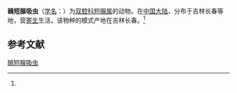 {{Speciesbox
| name = 鳾短腺吸虫
| status = 
| status_system = 
| image = 
| genus = Brachylecithum
| species = sittae
| authority = (Bai, 1979)<ref name='id9912'>{{cite web| url =http://www.bioinfo.cn/db05/BjdwSpecies.php?action=view&id=9912| title =鳾短腺吸虫| work =《中国动物物种编目数据库》| publisher =中国科学院微生物研究所| author =中国科学院动物研究所| accessdate =2009-04-16| deadurl =yes| archiveurl =https://web.archive.org/web/20160305002401/http://www.bioinfo.cn/db05/BjdwSpecies.php?action=view&id=9912| archivedate =2016-03-05}}</ref>
}}

'''鳾短腺吸虫'''（[[学名|学名]]：{{lang|la|''Brachylecithum sittae''}}）为[[双腔科|双腔科]][[短腺属|短腺属]]的动物。在[[中国大陆|中国大陆]]，分布于吉林长春等地，营[[寄生|寄生]]生活。该物种的模式产地在吉林长春。<ref name='id9912'/>

== 参考文献 ==
{{reflist}}

{{Wikispecies|Brachylecithum sittae}}

[[Category:短腺属|鳾短腺吸虫]]


{{吸虫小作品}}